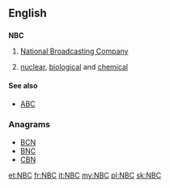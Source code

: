 ==English==

==={{initialism-old|en}}===
'''NBC'''

# {{US|television|radio}} [[wikipedia:NBC|National Broadcasting Company]]
# {{weapons}} [[nuclear]], [[biological]] and [[chemical]]

====See also====
* {{sense|nuclear, biological, chemical}} [[ABC]]

===Anagrams===
* [[BCN#English|BCN]] 
* [[BNC#English|BNC]]
* [[CBN#English|CBN]]

[[et:NBC]]
[[fr:NBC]]
[[it:NBC]]
[[my:NBC]]
[[pl:NBC]]
[[sk:NBC]]